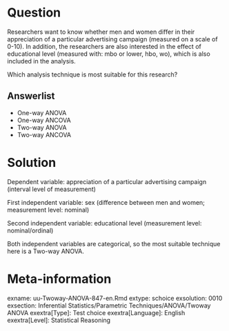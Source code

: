 Question
========
Researchers want to know whether men and women differ in their appreciation of a particular advertising campaign (measured on a scale of 0-10). In addition, the researchers are also interested in the effect of educational level (measured with: mbo or lower, hbo, wo), which is also included in the analysis. 

Which analysis technique is most suitable for this research?

Answerlist
----------
* One-way ANOVA
* One-way ANCOVA
* Two-way ANOVA
* Two-way ANCOVA


Solution
========
Dependent variable: appreciation of a particular advertising campaign (interval level of measurement)

First independent variable: sex (difference between men and women; measurement level: nominal)

Second independent variable: educational level (measurement level: nominal/ordinal)

Both independent variables are categorical, so the most suitable technique here is a Two-way ANOVA.


Meta-information
================
exname: uu-Twoway-ANOVA-847-en.Rmd
extype: schoice
exsolution: 0010
exsection: Inferential Statistics/Parametric Techniques/ANOVA/Twoway ANOVA
exextra[Type]: Test choice
exextra[Language]: English
exextra[Level]: Statistical Reasoning